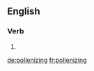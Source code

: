 ==English==

===Verb===
{{head|en}}

# {{present participle of|pollenize|lang=en}}

[[de:pollenizing]]
[[fr:pollenizing]]